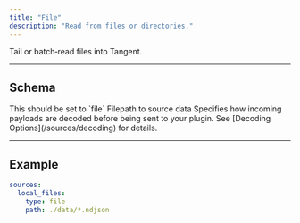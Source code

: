 ```yaml
---
title: "File"
description: "Read from files or directories."
---
```


Tail or batch‑read files into Tangent.

---

## Schema
<ParamField path="type" type="string" required>
This should be set to `file`
</ParamField>

<ParamField path="path" type="string" required>
Filepath to source data
</ParamField>
<ParamField path="decoding" type="string">
Specifies how incoming payloads are decoded before being sent to your plugin.  
See [Decoding Options](/sources/decoding) for details.
</ParamField>

---

## Example

```yaml
sources:
  local_files:
    type: file
    path: ./data/*.ndjson
```